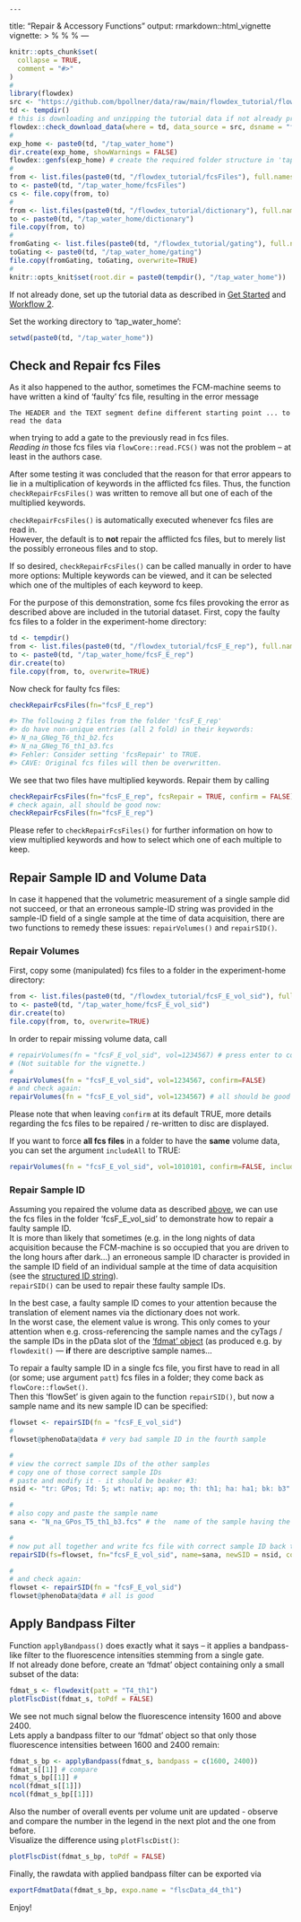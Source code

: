     ---
title: "Repair & Accessory Functions"
output: rmarkdown::html_vignette
vignette: >
  %\VignetteIndexEntry{Repair & Accessory Functions}
  %\VignetteEngine{knitr::rmarkdown}
  %\VignetteEncoding{UTF-8}
---

```r
knitr::opts_chunk$set(
  collapse = TRUE,
  comment = "#>"
)
#
library(flowdex)
src <- "https://github.com/bpollner/data/raw/main/flowdex_tutorial/flowdex_tutorial.zip"
td <- tempdir()
# this is downloading and unzipping the tutorial data if not already present:
flowdex::check_download_data(where = td, data_source = src, dsname = "flowdex_tutorial")
#
exp_home <- paste0(td, "/tap_water_home") 
dir.create(exp_home, showWarnings = FALSE)
flowdex::genfs(exp_home) # create the required folder structure in 'tap_water_home'
#
from <- list.files(paste0(td, "/flowdex_tutorial/fcsFiles"), full.names = TRUE)
to <- paste0(td, "/tap_water_home/fcsFiles")
cs <- file.copy(from, to)
#
from <- list.files(paste0(td, "/flowdex_tutorial/dictionary"), full.names = TRUE)
to <- paste0(td, "/tap_water_home/dictionary")
file.copy(from, to)
#
fromGating <- list.files(paste0(td, "/flowdex_tutorial/gating"), full.names=TRUE)
toGating <- paste0(td, "/tap_water_home/gating")
file.copy(fromGating, toGating, overwrite=TRUE)
#
knitr::opts_knit$set(root.dir = paste0(tempdir(), "/tap_water_home"))
```

If not already done, set up the tutorial data as described in [Get Started](https://bpollner.github.io/flowdex/articles/flowdex.html) and [Workflow 2](https://bpollner.github.io/flowdex/articles/workflow_2).

Set the working directory to 'tap_water_home':

```r
setwd(paste0(td, "/tap_water_home"))
```

## Check and Repair fcs Files

As it also happened to the author, sometimes the FCM-machine seems to have written a kind of 'faulty' fcs file, resulting in the error message

    The HEADER and the TEXT segment define different starting point ... to read the data

when trying to add a gate to the previously read in fcs files.\
*Reading in* those fcs files via `flowCore::read.FCS()` was not the problem -- at least in the authors case.

After some testing it was concluded that the reason for that error appears to lie in a multiplication of keywords in the afflicted fcs files. Thus, the function `checkRepairFcsFiles()` was written to remove all but one of each of the multiplied keywords.

`checkRepairFcsFiles()` is automatically executed whenever fcs files are read in.\
However, the default is to **not** repair the afflicted fcs files, but to merely list the possibly erroneous files and to stop.

If so desired, `checkRepairFcsFiles()` can be called manually in order to have more options: Multiple keywords can be viewed, and it can be selected which one of the multiples of each keyword to keep.

For the purpose of this demonstration, some fcs files provoking the error as described above are included in the tutorial dataset. First, copy the faulty fcs files to a folder in the experiment-home directory:

```r
td <- tempdir()
from <- list.files(paste0(td, "/flowdex_tutorial/fcsF_E_rep"), full.names=TRUE)
to <- paste0(td, "/tap_water_home/fcsF_E_rep")
dir.create(to)
file.copy(from, to, overwrite=TRUE)
```

Now check for faulty fcs files:

``` r
checkRepairFcsFiles(fn="fcsF_E_rep")

#> The following 2 files from the folder 'fcsF_E_rep' 
#> do have non-unique entries (all 2 fold) in their keywords:
#> N_na_GNeg_T6_th1_b2.fcs
#> N_na_GNeg_T6_th1_b3.fcs
#> Fehler: Consider setting 'fcsRepair' to TRUE.
#> CAVE: Original fcs files will then be overwritten.
```

We see that two files have multiplied keywords. Repair them by calling

```r
checkRepairFcsFiles(fn="fcsF_E_rep", fcsRepair = TRUE, confirm = FALSE)
# check again, all should be good now:
checkRepairFcsFiles(fn="fcsF_E_rep")
```

Please refer to `checkRepairFcsFiles()` for further information on how to view multiplied keywords and how to select which one of each multiple to keep.

## Repair Sample ID and Volume Data

In case it happened that the volumetric measurement of a single sample did not succeed, or that an erroneous sample-ID string was provided in the sample-ID field of a single sample at the time of data acquisition, there are two functions to remedy these issues: `repairVolumes()` and `repairSID()`.

### Repair Volumes {#repair-volumes}

First, copy some (manipulated) fcs files to a folder in the experiment-home directory:

```r
from <- list.files(paste0(td, "/flowdex_tutorial/fcsF_E_vol_sid"), full.names=TRUE)
to <- paste0(td, "/tap_water_home/fcsF_E_vol_sid")
dir.create(to)
file.copy(from, to, overwrite=TRUE)
```

In order to repair missing volume data, call

```r
# repairVolumes(fn = "fcsF_E_vol_sid", vol=1234567) # press enter to confirm, displays more information. 
# (Not suitable for the vignette.)
#
repairVolumes(fn = "fcsF_E_vol_sid", vol=1234567, confirm=FALSE)
# and check again:
repairVolumes(fn = "fcsF_E_vol_sid", vol=1234567) # all should be good
```

Please note that when leaving `confirm` at its default TRUE, more details regarding the fcs files to be repaired / re-written to disc are displayed.

If you want to force **all fcs files** in a folder to have the **same** volume data, you can set the argument `includeAll` to TRUE:

```r
repairVolumes(fn = "fcsF_E_vol_sid", vol=1010101, confirm=FALSE, includeAll = TRUE)
```

### Repair Sample ID

Assuming you repaired the volume data as described [above](#repair-volumes), we can use the fcs files in the folder 'fcsF_E\_vol_sid' to demonstrate how to repair a faulty sample ID.\
It is more than likely that sometimes (e.g. in the long nights of data acquisition because the FCM-machine is so occupied that you are driven to the long hours after dark...) an erroneous sample ID character is provided in the sample ID field of an individual sample at the time of data acquisition (see the [structured ID string](https://bpollner.github.io/flowdex/articles/acquire_data.html#using-structured-id-string-and-dictionary)).\
`repairSID()` can be used to repair these faulty sample IDs.

In the best case, a faulty sample ID comes to your attention because the translation of element names via the dictionary does not work.\
In the worst case, the element value is wrong. This only comes to your attention when e.g. cross-referencing the sample names and the cyTags / the sample IDs in the pData slot of the ['fdmat' object](https://bpollner.github.io/flowdex/articles/workflow_2.html#flowdexit) (as produced e.g. by `flowdexit()` --- **if** there are descriptive sample names...

To repair a faulty sample ID in a single fcs file, you first have to read in all (or some; use argument `patt`) fcs files in a folder; they come back as `flowCore::flowSet()`.\
Then this 'flowSet' is given again to the function `repairSID()`, but now a sample name and its new sample ID can be specified:

```r
flowset <- repairSID(fn = "fcsF_E_vol_sid")
#
flowset@phenoData@data # very bad sample ID in the fourth sample

#
# view the correct sample IDs of the other samples
# copy one of those correct sample IDs
# paste and modify it - it should be beaker #3:
nsid <- "tr: GPos; Td: 5; wt: nativ; ap: no; th: th1; ha: ha1; bk: b3"

#
# also copy and paste the sample name
sana <- "N_na_GPos_T5_th1_b3.fcs" # the  name of the sample having the faulty sample ID

#
# now put all together and write fcs file with correct sample ID back to disk
repairSID(fs=flowset, fn="fcsF_E_vol_sid", name=sana, newSID = nsid, confirm = FALSE)

#
# and check again:
flowset <- repairSID(fn = "fcsF_E_vol_sid")
flowset@phenoData@data # all is good 
```

## Apply Bandpass Filter

Function `applyBandpass()` does exactly what it says -- it applies a bandpass-like filter to the fluorescence intensities stemming from a single gate.\
If not already done before, create an 'fdmat' object containing only a small subset of the data:

```r
fdmat_s <- flowdexit(patt = "T4_th1")
plotFlscDist(fdmat_s, toPdf = FALSE)
```

We see not much signal below the fluorescence intensity 1600 and above 2400.\
Lets apply a bandpass filter to our 'fdmat' object so that only those fluorescence intensities between 1600 and 2400 remain:

```r
fdmat_s_bp <- applyBandpass(fdmat_s, bandpass = c(1600, 2400))
fdmat_s[[1]] # compare
fdmat_s_bp[[1]] # 
ncol(fdmat_s[[1]])
ncol(fdmat_s_bp[[1]])
```

Also the number of overall events per volume unit are updated - observe and compare the number in the legend in the next plot and the one from before.\
Visualize the difference using `plotFlscDist()`:

```r
plotFlscDist(fdmat_s_bp, toPdf = FALSE)
```

Finally, the rawdata with applied bandpass filter can be exported via

```r
exportFdmatData(fdmat_s_bp, expo.name = "flscData_d4_th1")
```

Enjoy!
